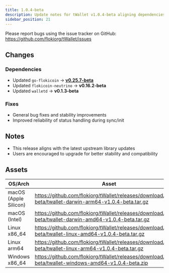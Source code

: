 ```yaml
---
title: 1.0.4-beta
description: Update notes for tWallet v1.0.4-beta aligning dependencies with the latest Flokicoin stack and improving stability.
sidebar_position: 21
---
```


Please report bugs using the issue tracker on GitHub:  
https://github.com/flokiorg/tWallet/issues

## Changes

### Dependencies
- Updated `go-flokicoin` → **[v0.25.7-beta](/lokichain/releases/0.25.7-beta)**
- Updated `flokicoin-neutrino` → **v0.16.2-beta**
- Updated `walletd` → **v0.1.3-beta**

### Fixes
- General bug fixes and stability improvements  
- Improved reliability of status handling during sync/init  

## Notes
- This release aligns with the latest upstream library updates  
- Users are encouraged to upgrade for better stability and compatibility

## Assets

| OS/Arch | Asset |
| --- | --- |
| macOS (Apple Silicon) | https://github.com/flokiorg/tWallet/releases/download/v1.0.4-beta/twallet-darwin-arm64-v1.0.4-beta.tar.gz |
| macOS (Intel) | https://github.com/flokiorg/tWallet/releases/download/v1.0.4-beta/twallet-darwin-amd64-v1.0.4-beta.tar.gz |
| Linux x86_64 | https://github.com/flokiorg/tWallet/releases/download/v1.0.4-beta/twallet-linux-amd64-v1.0.4-beta.tar.gz |
| Linux arm64 | https://github.com/flokiorg/tWallet/releases/download/v1.0.4-beta/twallet-linux-arm64-v1.0.4-beta.tar.gz |
| Windows x86_64 | https://github.com/flokiorg/tWallet/releases/download/v1.0.4-beta/twallet-windows-amd64-v1.0.4-beta.zip |
